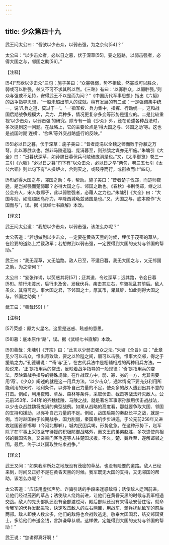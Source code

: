 ```yaml
---
---
---
```

title: 少众第四十九
---




武王问太公曰：“吾欲以少击众，以弱击强，为之奈何[54]？”

太公曰：“以少击众者，必以日之暮，伏于深草[55]，要之隘路，以弱击强者，必得大国之与，邻国之助[56]。”

【注释】

[54]“吾欲以少击众”三句：施子美曰：“众寡强弱，势不相敌，然寡或可以胜众，弱或可以胜强，兹又不可不求其所以然。《三略》有曰：‘以寡胜众，以弱胜强。’则众与强或不足恃，安得武王不以是而为问？”《中国历代军事思想》指出《六韬》的战争指导思想，“一般未超出前人的成就。稍有发展的有二点：一是强调集中统一，说‘凡兵之道，莫过于一’。‘一’指军权、兵力集中，指挥、行动统一。这和战国后期战争规模大，兵力、兵种多，情况更复杂多变等形势是适应的。二是比较重视‘以少击众，以弱击强’的研究。除专有一篇《少众》外，还在论述各种战法时，多次提到这一问题。在战略上，它的主要论点是‘得大国之与、邻国之助’等。这也是战国时期‘连横’、‘合纵’等外交战略盛行的反映。”

[55]必以日之暮，伏于深草：施子美曰：“昔者庞涓以全魏之师而败于孙膑之万弩，此以寡胜众也。然非马陵道隘、庞涓暮至，则孙膑之谋亦无所施。”朱墉引《大全》曰：“日暮伏深草，如孙膑日暮伏兵马陵破庞涓是也。”又，《太平御览》卷三一三引《六韬》“必以日之暮”句下有“以众击众，必以日之早”两句，卷三五七引《太公六韬》则此句下有“人操炬火，合则灭之，或鼓呼而行，或衔枚而止”四句。

[56]必得大国之与，邻国之助：与，帮助。施子美曰：“昔者楚子伐郑，而楚师夜遁，是岂郑强而楚弱耶？必得大国之与、邻国之助也。《春秋》书荆伐郑，继之以公会齐人，宋人救郑子，此以弱胜强者，必藉人之力也。”朱墉引《大全》曰：“大国与助，如班超因乌孙力，卒降西城龟兹诸国是也。”又，大国之与，底本原作“大国而与”，误。据《武经七书直解》本改。

【译文】

武王问太公道：“我想以少击众，以弱击强，该怎么办呢？”

太公答道：“若想做到以少击众，一定要在黄昏天黑的时候，埋伏于茂密的草丛，在险要的道路上拦截敌军；若想做到以弱击强，一定要得到大国的支持与邻国的帮助。”



武王曰：“我无深草，又无隘路。敌人已至，不适日暮，我无大国之与，又无邻国之助，为之奈何？”

太公曰：“妄张诈诱，以荧惑其将[57]；迂其道，令过深草；远其路，令会日暮[58]。前行未渡水，后行未及舍，发我伏兵，疾击其左右，车骑扰乱其前后。敌人虽众，其将可走。事大国之君，下邻国之士，厚其币，卑其辞，如此则得大国之与，邻国之助矣！”

武王曰：“善哉[59]！”

【注释】

[57]荧惑：原为火星名，这里是迷惑、眩惑的意思。

[58]暮：底本原作“路”，误。据《武经七书直解》本改。

[59]善哉：朱墉引《开宗》曰：“此言以少弱击强众之法。”朱墉《全旨》曰：“此章见少可以击众，惟出奇致敌，要之以险隘之间，弱可以击强，惟事大交邻，得之于援助之力。”孔德骐说：“‘奇’与‘正’，在古代兵法中是相辅相成的两种用兵方法。一般说来，‘正’是指用兵的常法，反映着战争指导的一般规律；‘奇’是指用兵的变法，反映着战争指导的特殊规律。在作战双方中，弱、寡、劣的一方，尤其需要用‘奇’。《少众》阐述的就是这一用兵方法。‘以少击众’，通常情况下要充分利用所能利用的天时、地利条件，以弥补自己力量的不足，使众多的敌人遭到出其不意的打击。例如，利用夜暗、草丛、森林等条件，采取伏击、截击等战法歼灭敌人。公元前353年、341年的齐魏桂陵、马陵之战，就是著名军事家孙膑用伏击战战法，以少击众战胜魏将庞涓的典型战例。如果从战略的高度看，那就要争取大国、邻国的支持和援助，以弥补自己力量的不足。例如，战国后期的秦赵长平之战，就是一例。当时赵国由于长期战争，国力削弱，秦国乘机步步进逼，于公元前258年又进攻赵国首都邯郸（今河北邯郸）。城内民困兵竭，形势危急。在这种形势下，赵军除了在军事上采取坚守待援的积极防御战略外，惠文王的弟弟赵胜，多次遣使向相邻的魏国告急，又亲率门客毛遂等人往楚国求援。不久，楚、魏兵至，遂解邯郸之围。最后，终于以赵国取胜结束战争。”

【译文】

武王又问：“如果我军所处之地既没有茂密的草丛，也没有险要的道路。敌人已经来到，时间又正好不是在黄昏天黑的时候。我军既无大国的支持，又无邻国的帮助，该怎么办呢？”

太公答道：“应该用虚张声势、诈骗引诱的手段来迷惑敌将；诱使敌人迂回前进，让他们经过茂密的草丛；诱使敌人绕路前进，让他们在黄昏天黑的时候与我军相遇交战。敌人的先头部队还没有全部渡过河，殿后部队还没有来得及安营住宿，就命令我军的伏兵发起进攻，快速攻击敌人的左右两翼，用战车、骑兵扰乱敌军的前后两部。敌人即使人数众多，他们的敌将也会战败逃走。敬奉大国国君，结交邻国贤士，多给他们奉送金钱，言辞谦卑恭顺。这样做，定能得到大国的支持与邻国的帮助！”

武王说：“您讲得真好啊！”